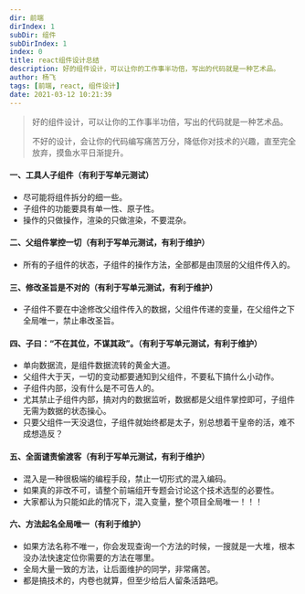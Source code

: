 ```yaml
---
dir: 前端
dirIndex: 1
subDir: 组件
subDirIndex: 1
index: 0
title: react组件设计总结
description: 好的组件设计，可以让你的工作事半功倍，写出的代码就是一种艺术品。
author: 杨飞
tags: [前端, react, 组件设计]
date: 2021-03-12 10:21:39
---
```


> 好的组件设计，可以让你的工作事半功倍，写出的代码就是一种艺术品。
>
> 不好的设计，会让你的代码编写痛苦万分，降低你对技术的兴趣，直至完全放弃，摸鱼水平日渐提升。


#### 一、工具人子组件（有利于写单元测试）
- 尽可能将组件拆分的细一些。
- 子组件的功能要具有单一性、原子性。
- 操作的只做操作，渲染的只做渲染，不要混杂。

#### 二、父组件掌控一切（有利于写单元测试，有利于维护）
- 所有的子组件的状态，子组件的操作方法，全部都是由顶层的父组件传入的。

#### 三、修改圣旨是不对的（有利于写单元测试，有利于维护）
- 子组件不要在中途修改父组件传入的数据，父组件传递的变量，在父组件之下全局唯一，禁止串改圣旨。

#### 四、子曰：“不在其位，不谋其政”。（有利于写单元测试，有利于维护）
- 单向数据流，是组件数据流转的黄金大道。
- 父组件大于天，一切的变动都要通知到父组件，不要私下搞什么小动作。
- 子组件内部，没有什么是不可告人的。
- 尤其禁止子组件内部，搞对内的数据监听，数据都是父组件掌控即可，子组件无需为数据的状态操心。
- 只要父组件一天没退位，子组件就始终都是太子，别总想着干皇帝的活，难不成想造反？

#### 五、全面谴责偷渡客（有利于写单元测试，有利于维护）
- 混入是一种很极端的编程手段，禁止一切形式的混入编码。
- 如果真的非改不可，请整个前端组开专题会讨论这个技术选型的必要性。
- 大家都认为只能如此的情况下，混入变量，整个项目全局唯一！！！

#### 六、方法起名全局唯一（有利于维护）
- 如果方法名称不唯一，你会发现查询一个方法的时候，一搜就是一大堆，根本没办法快速定位你需要的方法在哪里。
- 全局大量一致的方法，让后面维护的同学，非常痛苦。
- 都是搞技术的，内卷也就算，但至少给后人留条活路吧。
